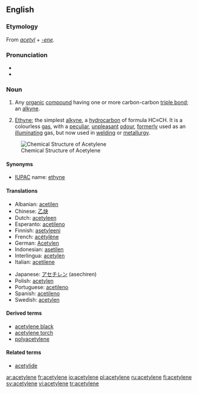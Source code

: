 {{see|acétylène}}
==English==

===Etymology===
From ''[[acetyl]]'' + ''[[-ene]]''.

===Pronunciation===
*{{IPA|/ə ˈsɛt əl ˌin/}}
*{{audio|en-us-acetylene.ogg|Audio (US)}}

===Noun===
{{en-noun|s|-}}

# {{organic chemistry}} Any [[organic]] [[compound]] having one or more carbon-carbon [[triple bond]]; an [[alkyne]].
# {{organic compound}} [[ethyne|Ethyne]]; the simplest [[alkyne]], a [[hydrocarbon]] of formula HC≡CH. It is a colourless [[gas]], with a [[peculiar]], [[unpleasant]] [[odour]], [[formerly]] used as an [[illuminating]] gas, but now used in [[welding]] or [[metallurgy]].

[[Image:Ethyne.png|frame|right|Chemical Structure of Acetylene]]

====Synonyms====
*[[IUPAC]] name: [[ethyne]]

====Translations====
{{trans-top|acetylene}}
*Albanian: [[acetilen]]
*Chinese: [[乙炔]]
*Dutch: [[acetyleen]] {{n}}
*Esperanto: [[acetileno]]
*Finnish: [[asetyleeni]]
*French: [[acétylène]]
*German: [[Acetylen]] {{n}}
*Indonesian: [[asetilen]]
*Interlingua: [[acetylen]]
*Italian: [[acetilene]]
{{trans-mid}}
*Japanese: [[アセチレン]] (asechiren)
*Polish: [[acetylen]] {{m}}
*Portuguese: [[acetileno]]
*Spanish: [[acetileno]] {{m}}
*Swedish: [[acetylen]] {{n}}
{{trans-bottom}}

====Derived terms====
*[[acetylene black]]
*[[acetylene torch]]
*[[polyacetylene]]

====Related terms====
*[[acetylide]]

[[ar:acetylene]]
[[fr:acetylene]]
[[io:acetylene]]
[[pl:acetylene]]
[[ru:acetylene]]
[[fi:acetylene]]
[[sv:acetylene]]
[[vi:acetylene]]
[[tr:acetylene]]